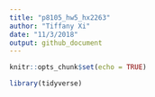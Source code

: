 ```yaml
---
title: "p8105_hw5_hx2263"
author: "Tiffany Xi"
date: "11/3/2018"
output: github_document
---
```


```r
knitr::opts_chunk$set(echo = TRUE)

library(tidyverse)
```
